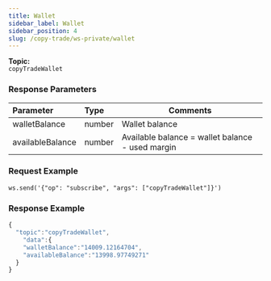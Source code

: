 ```yaml
---
title: Wallet
sidebar_label: Wallet
sidebar_position: 4
slug: /copy-trade/ws-private/wallet
---
```


**Topic:**<br/>
`copyTradeWallet`

### Response Parameters
| Parameter | Type | Comments|
|:----- |:-----|----- |
|walletBalance |number |Wallet balance |
|availableBalance |number |Available balance = wallet balance - used margin |

### Request Example

<Tabs>
<TabItem value="console" label="Console">

```http
ws.send('{"op": "subscribe", "args": ["copyTradeWallet"]}')
```

</TabItem>
</Tabs>

### Response Example

<Tabs>
<TabItem value="js linear" label="linear">

```javascript
{
  "topic":"copyTradeWallet",
    "data":{
    "walletBalance":"14009.12164704",
    "availableBalance":"13998.97749271"
  }
}
```
</TabItem>
</Tabs>